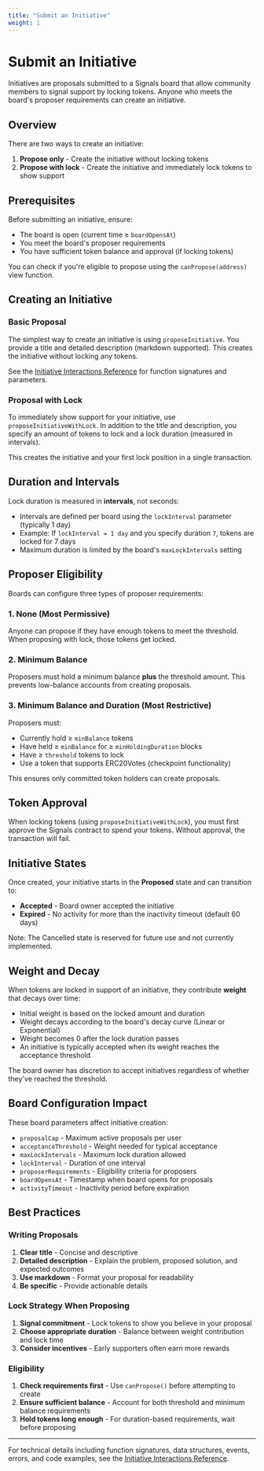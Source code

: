 ```yaml
---
title: "Submit an Initiative"
weight: 1
---
```


# Submit an Initiative

Initiatives are proposals submitted to a Signals board that allow community members to signal support by locking tokens. Anyone who meets the board's proposer requirements can create an initiative.

## Overview

There are two ways to create an initiative:

1. **Propose only** - Create the initiative without locking tokens
2. **Propose with lock** - Create the initiative and immediately lock tokens to show support

## Prerequisites

Before submitting an initiative, ensure:

- The board is open (current time ≥ `boardOpensAt`)
- You meet the board's proposer requirements
- You have sufficient token balance and approval (if locking tokens)

You can check if you're eligible to propose using the `canPropose(address)` view function.

## Creating an Initiative

### Basic Proposal

The simplest way to create an initiative is using `proposeInitiative`. You provide a title and detailed description (markdown supported). This creates the initiative without locking any tokens.

See the [Initiative Interactions Reference](/reference/initiative-interactions#proposing-initiatives) for function signatures and parameters.

### Proposal with Lock

To immediately show support for your initiative, use `proposeInitiativeWithLock`. In addition to the title and description, you specify an amount of tokens to lock and a lock duration (measured in intervals).

This creates the initiative and your first lock position in a single transaction.

## Duration and Intervals

Lock duration is measured in **intervals**, not seconds:
- Intervals are defined per board using the `lockInterval` parameter (typically 1 day)
- Example: If `lockInterval = 1 day` and you specify duration `7`, tokens are locked for 7 days
- Maximum duration is limited by the board's `maxLockIntervals` setting

## Proposer Eligibility

Boards can configure three types of proposer requirements:

### 1. None (Most Permissive)

Anyone can propose if they have enough tokens to meet the threshold. When proposing with lock, those tokens get locked.

### 2. Minimum Balance

Proposers must hold a minimum balance **plus** the threshold amount. This prevents low-balance accounts from creating proposals.

### 3. Minimum Balance and Duration (Most Restrictive)

Proposers must:
- Currently hold ≥ `minBalance` tokens
- Have held ≥ `minBalance` for ≥ `minHoldingDuration` blocks
- Have ≥ `threshold` tokens to lock
- Use a token that supports ERC20Votes (checkpoint functionality)

This ensures only committed token holders can create proposals.

## Token Approval

When locking tokens (using `proposeInitiativeWithLock`), you must first approve the Signals contract to spend your tokens. Without approval, the transaction will fail.

## Initiative States

Once created, your initiative starts in the **Proposed** state and can transition to:

- **Accepted** - Board owner accepted the initiative
- **Expired** - No activity for more than the inactivity timeout (default 60 days)

Note: The Cancelled state is reserved for future use and not currently implemented.

## Weight and Decay

When tokens are locked in support of an initiative, they contribute **weight** that decays over time:

- Initial weight is based on the locked amount and duration
- Weight decays according to the board's decay curve (Linear or Exponential)
- Weight becomes 0 after the lock duration passes
- An initiative is typically accepted when its weight reaches the acceptance threshold

The board owner has discretion to accept initiatives regardless of whether they've reached the threshold.

## Board Configuration Impact

These board parameters affect initiative creation:

- `proposalCap` - Maximum active proposals per user
- `acceptanceThreshold` - Weight needed for typical acceptance
- `maxLockIntervals` - Maximum lock duration allowed
- `lockInterval` - Duration of one interval
- `proposerRequirements` - Eligibility criteria for proposers
- `boardOpensAt` - Timestamp when board opens for proposals
- `activityTimeout` - Inactivity period before expiration

## Best Practices

### Writing Proposals

1. **Clear title** - Concise and descriptive
2. **Detailed description** - Explain the problem, proposed solution, and expected outcomes
3. **Use markdown** - Format your proposal for readability
4. **Be specific** - Provide actionable details

### Lock Strategy When Proposing

1. **Signal commitment** - Lock tokens to show you believe in your proposal
2. **Choose appropriate duration** - Balance between weight contribution and lock time
3. **Consider incentives** - Early supporters often earn more rewards

### Eligibility

1. **Check requirements first** - Use `canPropose()` before attempting to create
2. **Ensure sufficient balance** - Account for both threshold and minimum balance requirements
3. **Hold tokens long enough** - For duration-based requirements, wait before proposing

---

For technical details including function signatures, data structures, events, errors, and code examples, see the [Initiative Interactions Reference](/reference/initiative-interactions#proposing-initiatives).

